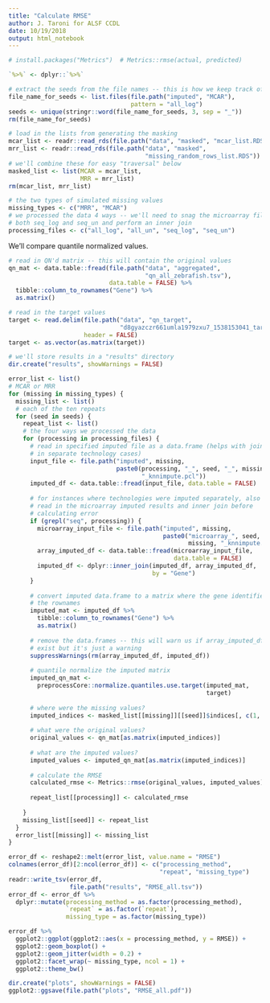```yaml
---
title: "Calculate RMSE"
author: J. Taroni for ALSF CCDL
date: 10/19/2018
output: html_notebook
---
```


```r
# install.packages("Metrics")  # Metrics::rmse(actual, predicted)
```

```r
`%>%` <- dplyr::`%>%`
```

```r
# extract the seeds from the file names -- this is how we keep track of repeats
file_name_for_seeds <- list.files(file.path("imputed", "MCAR"), 
                                  pattern = "all_log")
seeds <- unique(stringr::word(file_name_for_seeds, 3, sep = "_"))
rm(file_name_for_seeds)
```

```r
# load in the lists from generating the masking
mcar_list <- readr::read_rds(file.path("data", "masked", "mcar_list.RDS"))
mrr_list <- readr::read_rds(file.path("data", "masked", 
                                      "missing_random_rows_list.RDS"))
# we'll combine these for easy "traversal" below
masked_list <- list(MCAR = mcar_list,
                    MRR = mrr_list)
rm(mcar_list, mrr_list)
```

```r
# the two types of simulated missing values 
missing_types <- c("MRR", "MCAR")
# we processed the data 4 ways -- we'll need to snag the microarray files for
# both seq_log and seq_un and perform an inner join
processing_files <- c("all_log", "all_un", "seq_log", "seq_un")
```

We'll compare quantile normalized values.

```r
# read in QN'd matrix -- this will contain the original values
qn_mat <- data.table::fread(file.path("data", "aggregated", 
                                      "qn_all_zebrafish.tsv"), 
                            data.table = FALSE) %>%
  tibble::column_to_rownames("Gene") %>%
  as.matrix()
```

```r
# read in the target values
target <- read.delim(file.path("data", "qn_target", 
                               "d8gyazczr661umla1979zxu7_1538153041_target.tsv"),
                     header = FALSE)
target <- as.vector(as.matrix(target))
```


```r
# we'll store results in a "results" directory
dir.create("results", showWarnings = FALSE)
```

```r
error_list <- list()
# MCAR or MRR
for (missing in missing_types) {
  missing_list <- list()
  # each of the ten repeats
  for (seed in seeds) {
    repeat_list <- list()
    # the four ways we processed the data
    for (processing in processing_files) {
      # read in specified imputed file as a data.frame (helps with joining
      # in separate technology cases)
      input_file <- file.path("imputed", missing, 
                              paste0(processing, "_", seed, "_", missing, 
                                     "_knnimpute.pcl"))
      imputed_df <- data.table::fread(input_file, data.table = FALSE)
      
      # for instances where technologies were imputed separately, also
      # read in the microarray imputed results and inner join before 
      # calculating error
      if (grepl("seq", processing)) {
        microarray_input_file <- file.path("imputed", missing, 
                                           paste0("microarray_", seed, "_", 
                                                  missing, "_knnimpute.pcl"))
        array_imputed_df <- data.table::fread(microarray_input_file, 
                                              data.table = FALSE)
        imputed_df <- dplyr::inner_join(imputed_df, array_imputed_df, 
                                        by = "Gene")
      }
      
      # convert imputed data.frame to a matrix where the gene identifiers are
      # the rownames
      imputed_mat <- imputed_df %>%
        tibble::column_to_rownames("Gene") %>%
        as.matrix()
      
      # remove the data.frames -- this will warn us if array_imputed_df doesn't
      # exist but it's just a warning
      suppressWarnings(rm(array_imputed_df, imputed_df))
      
      # quantile normalize the imputed matrix
      imputed_qn_mat <- 
        preprocessCore::normalize.quantiles.use.target(imputed_mat,
                                                       target)
      
      # where were the missing values?
      imputed_indices <- masked_list[[missing]][[seed]]$indices[, c(1, 2)]
      
      # what were the original values?
      original_values <- qn_mat[as.matrix(imputed_indices)]
      
      # what are the imputed values?
      imputed_values <- imputed_qn_mat[as.matrix(imputed_indices)]
      
      # calculate the RMSE
      calculated_rmse <- Metrics::rmse(original_values, imputed_values)
      
      repeat_list[[processing]] <- calculated_rmse
      
    }
    missing_list[[seed]] <- repeat_list
  }
  error_list[[missing]] <- missing_list
}

```


```r
error_df <- reshape2::melt(error_list, value.name = "RMSE")
colnames(error_df)[2:ncol(error_df)] <- c("processing_method",
                                          "repeat", "missing_type")
readr::write_tsv(error_df, 
                 file.path("results", "RMSE_all.tsv"))
error_df <- error_df %>%
  dplyr::mutate(processing_method = as.factor(processing_method),
                `repeat` = as.factor(`repeat`),
                missing_type = as.factor(missing_type))
```

```r
error_df %>%
  ggplot2::ggplot(ggplot2::aes(x = processing_method, y = RMSE)) +
  ggplot2::geom_boxplot() +
  ggplot2::geom_jitter(width = 0.2) +
  ggplot2::facet_wrap(~ missing_type, ncol = 1) +
  ggplot2::theme_bw()
```

```r
dir.create("plots", showWarnings = FALSE)
ggplot2::ggsave(file.path("plots", "RMSE_all.pdf"))
```

